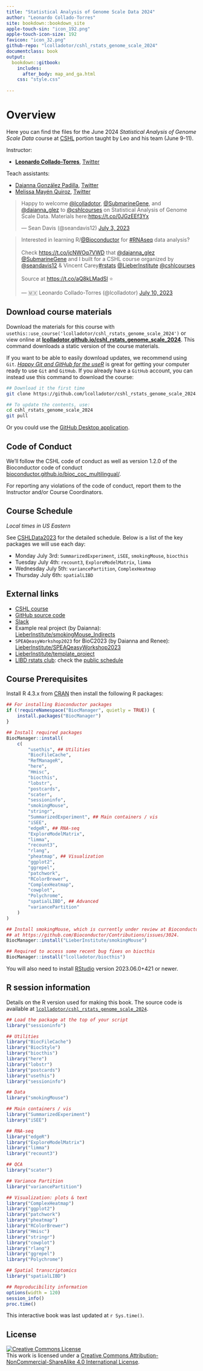 ```yaml
---
title: "Statistical Analysis of Genome Scale Data 2024"
author: "Leonardo Collado-Torres"
site: bookdown::bookdown_site
apple-touch-sin: "icon_192.png"
apple-touch-icon-size: 192
favicon: "icon_32.png"
github-repo: "lcolladotor/cshl_rstats_genome_scale_2024"
documentclass: book
output:
  bookdown::gitbook:
    includes:
      after_body: map_and_ga.html
    css: "style.css"
    
---
```


# Overview {-}

Here you can find the files for the June 2024 _Statistical Analysis of Genome Scale Data_ course at [CSHL](https://meetings.cshl.edu/courses.aspx?course=C-DATA&year=24) portion taught by Leo and his team (June 9-11).

<!-- See [CSHLData2023](https://seandavi.github.io/CSHLData2023/) for a list of all instructors and related materials. -->

Instructor:

* [**Leonardo Collado-Torres**](http://lcolladotor.github.io/), [Twitter](https://twitter.com/lcolladotor)

Teach assistants:

* [Daianna González Padilla](https://daianna21.github.io/), [Twitter](https://twitter.com/daianna_glez)
* [Melissa Mayén Quiroz](http://Melii99.github.io/), [Twitter](http://twitter.com/meli_mq99)

<blockquote class="twitter-tweet"><p lang="en" dir="ltr">Happy to welcome <a href="https://twitter.com/lcolladotor?ref_src=twsrc%5Etfw">@lcolladotor</a>, <a href="https://twitter.com/SubmarineGene?ref_src=twsrc%5Etfw">@SubmarineGene</a>, and <a href="https://twitter.com/daianna_glez?ref_src=twsrc%5Etfw">@daianna_glez</a> to <a href="https://twitter.com/cshlcourses?ref_src=twsrc%5Etfw">@cshlcourses</a> on Statistical Analysis of Genome Scale Data. Materials here:<a href="https://t.co/0JGzEEf3Yx">https://t.co/0JGzEEf3Yx</a></p>&mdash; Sean Davis (@seandavis12) <a href="https://twitter.com/seandavis12/status/1675926879826485253?ref_src=twsrc%5Etfw">July 3, 2023</a></blockquote> <script async src="https://platform.twitter.com/widgets.js" charset="utf-8"></script>

<blockquote class="twitter-tweet"><p lang="en" dir="ltr">Interested in learning R/<a href="https://twitter.com/Bioconductor?ref_src=twsrc%5Etfw">@Bioconductor</a> for <a href="https://twitter.com/hashtag/RNAseq?src=hash&amp;ref_src=twsrc%5Etfw">#RNAseq</a> data analysis?<br><br>Check <a href="https://t.co/jcNWOq7VWD">https://t.co/jcNWOq7VWD</a> that <a href="https://twitter.com/daianna_glez?ref_src=twsrc%5Etfw">@daianna_glez</a> <a href="https://twitter.com/SubmarineGene?ref_src=twsrc%5Etfw">@SubmarineGene</a> and I built for a CSHL course organized by <a href="https://twitter.com/seandavis12?ref_src=twsrc%5Etfw">@seandavis12</a> &amp; Vincent Carey<a href="https://twitter.com/hashtag/rstats?src=hash&amp;ref_src=twsrc%5Etfw">#rstats</a> <a href="https://twitter.com/LieberInstitute?ref_src=twsrc%5Etfw">@LieberInstitute</a> <a href="https://twitter.com/cshlcourses?ref_src=twsrc%5Etfw">@cshlcourses</a> <br><br>Source at <a href="https://t.co/aQ8kLMadSl">https://t.co/aQ8kLMadSl</a> ⭐️</p>&mdash; 🇲🇽 Leonardo Collado-Torres (@lcolladotor) <a href="https://twitter.com/lcolladotor/status/1678488349307461632?ref_src=twsrc%5Etfw">July 10, 2023</a></blockquote> <script async src="https://platform.twitter.com/widgets.js" charset="utf-8"></script>

## Download course materials {-}

Download the materials for this course with `usethis::use_course('lcolladotor/cshl_rstats_genome_scale_2024')` or view online at [**lcolladotor.github.io/cshl_rstats_genome_scale_2024**](http://lcolladotor.github.io/cshl_rstats_genome_scale_2024). This command downloads a static version of the course materials. 

If you want to be able to easily download updates, we recommend using `Git`. [_Happy Git and GitHub for the useR_](https://happygitwithr.com/) is great for getting your computer ready to use `Git` and `GitHub`. If you already have a `GitHub` account, you can instead use this command to download the course:

```bash
## Download it the first time
git clone https://github.com/lcolladotor/cshl_rstats_genome_scale_2024.git

## To update the contents, use:
cd cshl_rstats_genome_scale_2024
git pull
```

Or you could use the [GitHub Desktop application](x-github-client://openRepo/https://github.com/lcolladotor/cshl_rstats_genome_scale_2024).

## Code of Conduct {-}

We'll follow the CSHL code of conduct as well as version 1.2.0 of the Bioconductor code of conduct [bioconductor.github.io/bioc_coc_multilingual/](https://bioconductor.github.io/bioc_coc_multilingual/). 

For reporting any violations of the code of conduct, report them to the Instructor and/or Course Coordinators.

## Course Schedule {-}

_Local times in US Eastern_

See [CSHLData2023](https://docs.google.com/document/d/1pdvZFjJBwRUpA_VJOAFu4z-0Eys6Wv2iRAh84T6_yF4/edit?usp=sharing) for the detailed schedule. Below is a list of the key packages we will use each day:

* Monday July 3rd: `SummarizedExperiment`, `iSEE`, `smokingMouse`, `biocthis`
* Tuesday July 4th: `recount3`, `ExploreModelMatrix`, `limma`
* Wednesday July 5th: `variancePartition`, `ComplexHeatmap`
* Thursday July 6th: `spatialLIBD`
  
## External links {-}

<!-- * [CSHLData2023](https://seandavi.github.io/CSHLData2023/) -->
* [CSHL course](https://meetings.cshl.edu/courses.aspx?course=C-DATA&year=24)
* [GitHub source code](https://github.com/lcolladotor/cshl_rstats_genome_scale_2024)
* [Slack](https://cshldata-2023.slack.com)
* Example real project (by Daianna): [LieberInstitute/smokingMouse_Indirects](https://github.com/LieberInstitute/smokingMouse_Indirects)
* `SPEAQeasyWorkshop2023` for BioC2023 (by Daianna and Renee): [LieberInstitute/SPEAQeasyWorkshop2023](https://github.com/LieberInstitute/SPEAQeasyWorkshop2023)
* [LieberInstitute/template_project](https://github.com/LieberInstitute/template_project)
* [LIBD rstats club](http://research.libd.org/rstatsclub/): check the [public schedule](https://docs.google.com/spreadsheets/d/1is8dZSd0FZ9Qi1Zvq1uRhm-P1McnJRd_zxdAfCRoMfA/edit?usp=sharing)
  

## Course Prerequisites {-}

Install R 4.3.x from [CRAN](https://cran.r-project.org/) then install the following R packages:

```r
## For installing Bioconductor packages
if (!requireNamespace("BiocManager", quietly = TRUE)) {
    install.packages("BiocManager")
}

## Install required packages
BiocManager::install(
    c(
        "usethis", ## Utilities
        "BiocFileCache",
        "RefManageR",
        "here",
        "Hmisc",
        "biocthis",
        "lobstr",
        "postcards",
        "scater",
        "sessioninfo",
        "smokingMouse",
        "stringr",
        "SummarizedExperiment", ## Main containers / vis
        "iSEE",
        "edgeR", ## RNA-seq
        "ExploreModelMatrix",
        "limma",
        "recount3",
        "rlang",
        "pheatmap", ## Visualization
        "ggplot2",
        "ggrepel",
        "patchwork",
        "RColorBrewer",
        "ComplexHeatmap",
        "cowplot",
        "Polychrome",
        "spatialLIBD", ## Advanced
        "variancePartition"
    )
)

## Install smokingMouse, which is currently under review at Bioconductor
## at https://github.com/Bioconductor/Contributions/issues/3024.
BiocManager::install("LieberInstitute/smokingMouse")

## Required to access some recent bug fixes on biocthis
BiocManager::install("lcolladotor/biocthis")
```

You will also need to install [RStudio](https://rstudio.com/products/rstudio/download/#download) version 2023.06.0+421 or newer.

## R session information {-}

Details on the R version used for making this book. The source code is available at [`lcolladotor/cshl_rstats_genome_scale_2024`](https://github.com/lcolladotor/cshl_rstats_genome_scale_2024).

```r
## Load the package at the top of your script
library("sessioninfo")

## Utilities
library("BiocFileCache")
library("BiocStyle")
library("biocthis")
library("here")
library("lobstr")
library("postcards")
library("usethis")
library("sessioninfo")

## Data
library("smokingMouse")

## Main containers / vis
library("SummarizedExperiment")
library("iSEE")

## RNA-seq
library("edgeR")
library("ExploreModelMatrix")
library("limma")
library("recount3")

## QCA
library("scater")

## Variance Partition
library("variancePartition")

## Visualization: plots & text
library("ComplexHeatmap")
library("ggplot2")
library("patchwork")
library("pheatmap")
library("RColorBrewer")
library("Hmisc")
library("stringr")
library("cowplot")
library("rlang")
library("ggrepel")
library("Polychrome")

## Spatial transcriptomics
library("spatialLIBD")
```

```r
## Reproducibility information
options(width = 120)
session_info()
proc.time()
```

This interactive book was last updated at `r Sys.time()`.

## License  {-}

<a rel="license" href="http://creativecommons.org/licenses/by-nc-sa/4.0/"><img alt="Creative Commons License" style="border-width:0" src="https://i.creativecommons.org/l/by-nc-sa/4.0/88x31.png" /></a><br />This work is licensed under a <a rel="license" href="http://creativecommons.org/licenses/by-nc-sa/4.0/">Creative Commons Attribution-NonCommercial-ShareAlike 4.0 International License</a>.
